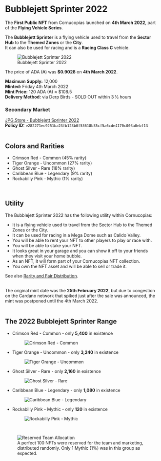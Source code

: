 # Bubblejett Sprinter 2022  

The **First Public NFT** from Cornucopias launched on **4th March 2022**, part of the **Flying Vehicle Series**.  

The **Bubblejett Sprinter** is a flying vehicle used to travel from the **Sector Hub** to the **Themed Zones** or the **City**.  
It can also be used for racing and is a **Racing Class C** vehicle.  

<figure className="img-center">
  <img src="/images/nfts/bubblejett/sprinter-2022/hero.avif" alt="Bubblejett Sprinter 2022" />
  <figcaption>Bubblejett Sprinter 2022</figcaption>
</figure>

<div className="note-box">
  The price of ADA (₳) was <b>$0.9028</b> on <b>4th March 2022</b>.
</div>  

**Maximum Supply:** 12,000  
**Minted:** Friday 4th March 2022  
**Mint Price:** 120 ADA (₳) ≈ $108.5  
**Delivery Method:** via Derp Birds - SOLD OUT within 3 ½ hours  

### Secondary Market  
<a href="https://www.jpg.store/collection/cornucopias-bubblejett-sprinter2022" target="_blank" rel="noopener noreferrer">
  JPG.Store - Bubblejett Sprinter 2022
</a>  

<div className="note-box success">
  <strong>Policy ID:</strong> <code>e282271ec9251ba23fb123b0f53618b35cf5a6cde4170c003a0ebf13</code>
</div>  

</br>

## Colors and Rarities  

<ul className="styled-list">
  <li><span className="rarity-common">Crimson Red - Common</span> (45% rarity)</li>
  <li><span className="rarity-uncommon">Tiger Orange - Uncommon</span> (27% rarity)</li>
  <li><span className="rarity-rare">Ghost Silver - Rare</span> (18% rarity)</li>
  <li><span className="rarity-legendary">Caribbean Blue - Legendary</span> (9% rarity)</li>
  <li><span className="rarity-mythic">Rockabilly Pink - Mythic</span> (1% rarity)</li>
</ul>

</br>

## Utility  

The Bubblejett Sprinter 2022 has the following utility within Cornucopias:  

<ul className="styled-list">
  <li>It is a flying vehicle used to travel from the Sector Hub to the Themed Zones or the City.</li>
  <li>It can be used for racing in a Mega Dome such as Calido Valley.</li>
  <li>You will be able to rent your NFT to other players to play or race with.</li>
  <li>You will be able to stake your NFT.</li>
  <li>It looks great in your garage and you can show it off to your friends when they visit your home bubble.</li>
  <li>As an NFT, it will form part of your Cornucopias NFT collection.</li>
  <li>You own the NFT asset and will be able to sell or trade it.</li>
</ul>

<p className="rm-note">See also <a href="/blockchain/nfts#rarities-formatting">Rarity and Fair Distribution</a>.</p>

</br>

<div className="note-box info">
  The original mint date was the <b>25th February 2022</b>, but due to congestion on the Cardano network that spiked just after the sale was announced, the mint was postponed until the 4th March 2022.
</div>

</br>

## The 2022 Bubblejett Sprinter Range  

- Crimson Red - Common - only **5,400** in existence  
  <figure className="img-center">
    <img src="/images/nfts/bubblejett/sprinter-2022/crimson-red.gif" alt="Crimson Red - Common" />
  </figure>  

- Tiger Orange - Uncommon - only **3,240** in existence  
  <figure className="img-center">
    <img src="/images/nfts/bubblejett/sprinter-2022/tiger-orange.gif" alt="Tiger Orange - Uncommon" />
  </figure>  

- Ghost Silver - Rare - only **2,160** in existence  
  <figure className="img-center">
    <img src="/images/nfts/bubblejett/sprinter-2022/ghost-silver.gif" alt="Ghost Silver - Rare" />
  </figure>  

- Caribbean Blue - Legendary - only **1,080** in existence  
  <figure className="img-center">
    <img src="/images/nfts/bubblejett/sprinter-2022/caribbean-blue.gif" alt="Caribbean Blue - Legendary" />
  </figure>  

- Rockabilly Pink - Mythic - only **120** in existence  
  <figure className="img-center">
    <img src="/images/nfts/bubblejett/sprinter-2022/rockabilly-pink.gif" alt="Rockabilly Pink - Mythic" />
  </figure>  

</br>

<figure className="img-center">
  <img src="/images/nfts/bubblejett/sprinter-2022/team-allocation.avif" alt="Reserved Team Allocation" />
  <figcaption>A perfect 100 NFTs were reserved for the team and marketing, distributed randomly. Only 1 Mythic (1%) was in this group as expected.</figcaption>
</figure>
